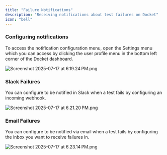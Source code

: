 ```yaml
---
title: "Failure Notifications"
description: "Receiving notifications about test failures on Docket"
icon: "bell"
---
```



### Configuring notifications 

To access the notification configuration menu, open the Settings menu which you can access by clicking the user profile menu in the bottom left corner of the Docket dashboard. 

![Screenshot 2025-07-17 at 6.19.24 PM.png](/images/Screenshot2025-07-17at6.19.24PM.png)

### Slack Failures

You can configure to be notified in Slack when a test fails by configuring an incoming webhook. 

![Screenshot 2025-07-17 at 6.21.20 PM.png](/images/Screenshot2025-07-17at6.21.20PM.png)

### Email Failures

You can configure to be notified via email when a test fails by configuring the inbox you want to receive failures in.

![Screenshot 2025-07-17 at 6.23.14 PM.png](/images/Screenshot2025-07-17at6.23.14PM.png)